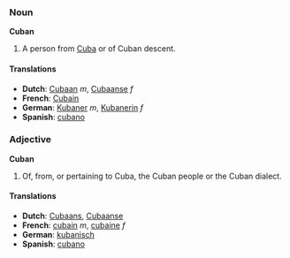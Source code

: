 ===Noun===
'''Cuban'''

#A person from [[Cuba]] or of Cuban descent.
====Translations====
*'''Dutch''': [[Cubaan]] ''m'', [[Cubaanse]] ''f''
*'''French''': [[Cubain]]
*'''German''': [[Kubaner]] ''m'', [[Kubanerin]] ''f''
*'''Spanish''': [[cubano]]

===Adjective===
'''Cuban'''
#Of, from, or pertaining to Cuba, the Cuban people or the Cuban dialect.
====Translations====
*'''Dutch''': [[Cubaans]], [[Cubaanse]]
*'''French''': [[cubain]] ''m'', [[cubaine]] ''f''
*'''German''': [[kubanisch]]
*'''Spanish''': [[cubano]]